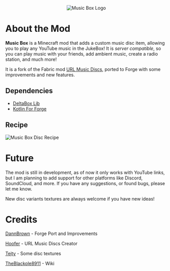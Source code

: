 <p align="center">
  <img src="https://cdn.modrinth.com/data/hKWZWeEG/images/2344afa02385b7fbc21137720b3876c63f22792b.png"
  alt="Music Box Logo"/>
</p>

# About the Mod
**Music Box** is a Minecraft mod that adds a custom music disc item, allowing you to play any YouTube music in the JukeBox! It is *server compatible*, so you can play music with your friends, add ambient music, create a radio station, and much more!

It is a fork of the Fabric mod [URL Music Discs](https://modrinth.com/mod/url-music-discs), ported to Forge with some improvements and new features.

## Dependencies
- [DeltaBox Lib](https://modrinth.com/mod/deltaboxlib)
- [Kotlin For Forge](https://modrinth.com/mod/kotlin-for-forge)

## Recipe

<img src="https://cdn.modrinth.com/data/hKWZWeEG/images/14f3a83d9ab2ebfe830ccda5e3a88954233e6566.png" alt="Music Box Disc Recipe"/>
<br/>

# Future
The mod is still in development, as of now it only works with YouTube links, but I am planning to add support for other platforms like Discord, SoundCloud, and more. If you have any suggestions, or found bugs, please let me know.

New disc variants textures are always welcome if you have new ideas!


# Credits

[DannBrown](https://x.com/deltaboxlabs) - Forge Port and Improvements


[Hoofer](https://modrinth.com/user/Hoofer) - URL Music Discs Creator


[Tejty](https://www.curseforge.com/members/tejty/projects) - Some disc textures


[TheBlackole8911](https://github.com/TheBlackole8911) - Wiki